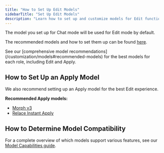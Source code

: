 ```yaml
---
title: "How to Set Up Edit Models"
sidebarTitle: "Set Up Edit Models"
description: "Learn how to set up and customize models for Edit functionality in Continue."
---
```


The model you set up for Chat mode will be used for Edit mode by default.

The recommended models and how to set them up can be found [here](/features/chat/model-setup).

<Info>
  See our [comprehensive model recommendations](/customization/models#recommended-models) for the best models for each role, including Edit and Apply.
</Info>

## How to Set Up an Apply Model

We also recommend setting up an Apply model for the best Edit experience.

**Recommended Apply models:**

- [Morph v3](https://hub.continue.dev/morphllm/morph-v2)
- [Relace Instant Apply](https://hub.continue.dev/relace/instant-apply)

## How to Determine Model Compatibility

For a complete overview of which models support various features, see our [Model Capabilities guide](/customize/deep-dives/model-capabilities).
